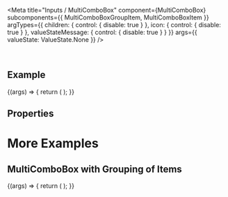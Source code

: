 
<Meta
  title="Inputs / MultiComboBox"
  component={MultiComboBox}
  subcomponents={{ MultiComboBoxGroupItem, MultiComboBoxItem }}
  argTypes={{
    children: { control: { disable: true } },
    icon: { control: { disable: true } },
    valueStateMessage: { control: { disable: true } }
  }}
  args={{
    valueState: ValueState.None
  }}
/>

<DocsHeader since="0.4.0" />

<br />

## Example

<Canvas>
  <Story name="Default">
    {(args) => {
      return (
        <MultiComboBox {...args}>
          <MultiComboBoxItem text="Item 1" />
          <MultiComboBoxItem text="Item 2" />
          <MultiComboBoxItem text="Item 3" />
          <MultiComboBoxItem text="Item 4" />
          <MultiComboBoxItem text="Item 5" />
        </MultiComboBox>
      );
    }}
  </Story>
</Canvas>

## Properties

<ArgsTableWithNote story="." />

<Description />

# More Examples

## MultiComboBox with Grouping of Items

<Canvas>
  <Story name="Grouping">
    {(args) => {
      return (
        <MultiComboBox {...args}>
          <MultiComboBoxGroupItem text="Asia"></MultiComboBoxGroupItem>
          <MultiComboBoxItem text="Afghanistan"></MultiComboBoxItem>
          <MultiComboBoxItem text="China"></MultiComboBoxItem>
          <MultiComboBoxItem text="India"></MultiComboBoxItem>
          <MultiComboBoxItem text="Indonesia"></MultiComboBoxItem>
          <MultiComboBoxGroupItem text="Europe"></MultiComboBoxGroupItem>
          <MultiComboBoxItem text="Austria"></MultiComboBoxItem>
          <MultiComboBoxItem text="Bulgaria"></MultiComboBoxItem>
          <MultiComboBoxItem text="Germany"></MultiComboBoxItem>
          <MultiComboBoxItem text="Italy"></MultiComboBoxItem>
          <MultiComboBoxGroupItem text="North America"></MultiComboBoxGroupItem>
          <MultiComboBoxItem text="Canada"></MultiComboBoxItem>
          <MultiComboBoxItem text="Granada"></MultiComboBoxItem>
          <MultiComboBoxItem text="Haiti"></MultiComboBoxItem>
          <MultiComboBoxItem text="United States"></MultiComboBoxItem>
        </MultiComboBox>
      );
    }}
  </Story>
</Canvas>

<Footer />
